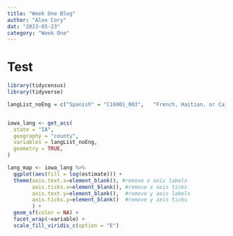 ```yaml
---
title: "Week One Blog"
author: "Alex Cory"
dat: "2023-05-23"
category: "Week One"
---
```


# Test

```r
library(tidycensus)
library(tidyverse)
```

```r
langList_noEng = c("Spanish" = "C16001_003",   "French, Haitian, or Cajun" = "C16001_006",   "German or other West Germanic languages" = "C16001_009",   "Russian, Polish, or other Slavic languages" = "C16001_012",   "Other Indo-European languages" = "C16001_015",   "Korean" = "C16001_018",   "Chinese (incl. Mandarin, Cantonese)" = "C16001_021",   "Vietnamese" = "C16001_024",   "Tagalog (incl. Filipino)" = "C16001_027",   "Other Asian and Pacific Island languages" = "C16001_030",   "Arabic" = "C16001_033",   "Other and unspecified languages" = "C16001_036" )


iowa_lang <- get_acs(
  state = "IA",
  geography = "county",
  variables = langList_noEng,
  geometry = TRUE,
)

```
```r
lang_map <- iowa_lang %>%
  ggplot(aes(fill = log(estimate))) + 
  theme(axis.text.x=element_blank(), #remove x axis labels
        axis.ticks.x=element_blank(), #remove x axis ticks
        axis.text.y=element_blank(),  #remove y axis labels
        axis.ticks.y=element_blank()  #remove y axis ticks
        ) +
  geom_sf(color = NA) + 
  facet_wrap(~variable) +
  scale_fill_viridis_c(option = "E") 
```
